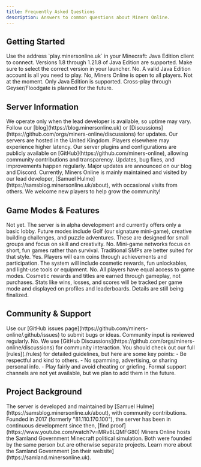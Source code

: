 ```yaml
---
title: Frequently Asked Questions
description: Answers to common questions about Miners Online.
---
```



## Getting Started

<Accordions type="multiple">
  <Accordion title="How do I connect to the server?">
    Use the address `play.minersonline.uk` in your Minecraft: Java Edition client to connect.
  </Accordion>
  <Accordion title="Which Minecraft versions are supported?">
    Versions 1.8 through 1.21.8 of Java Edition are supported. Make sure to select the correct version in your launcher.
  </Accordion>
  <Accordion title="Do I need any special software or mods?">
    No. A valid Java Edition account is all you need to play.
  </Accordion>
  <Accordion title="Is there a whitelist or application process?">
    No, Miners Online is open to all players.
  </Accordion>
  <Accordion title="Can I play on Bedrock, Pocket, or Console editions?">
    Not at the moment. Only Java Edition is supported. Cross-play through Geyser/Floodgate is planned for the future.
  </Accordion>
</Accordions>

## Server Information

<Accordions type="multiple">
  <Accordion title="When is the server online?">
    We operate only when the lead developer is available, so uptime may vary. Follow our [blog](https://blog.minersonline.uk) or [Discussions](https://github.com/orgs/miners-online/discussions) for updates.
  </Accordion>
  <Accordion title="Where are the servers located?">
    Our servers are hosted in the United Kingdom. Players elsewhere may experience higher latency.
  </Accordion>
  <Accordion title="What does 'open-source' mean?">
    Our server plugins and configurations are publicly available on [GitHub](https://github.com/miners-online), allowing community contributions and transparency.
  </Accordion>
  <Accordion title="How often is the server updated?">
    Updates, bug fixes, and improvements happen regularly. Major updates are announced on our blog and Discord.
  </Accordion>
  <Accordion title="How popular is the server?">
    Currently, Miners Online is mainly maintained and visited by our lead developer, [Samuel Hulme](https://samsblog.minersonline.uk/about), with occasional visits from others. We welcome new players to help grow the community!
  </Accordion>
</Accordions>

## Game Modes & Features

<Accordions type="multiple">
  <Accordion title="Are there any game modes?">
    Not yet. The server is in alpha development and currently offers only a basic lobby.
  </Accordion>
  <Accordion title="What game modes are planned?">
    Future modes include Golf (our signature mini-game), creative building challenges, and puzzle adventures. These are designed for small groups and focus on skill and creativity.
  </Accordion>
  <Accordion title="Will there be survival gameplay?">
    No. Mini-game networks focus on short, fun games rather than survival. Traditional SMPs are better suited for that style.
  </Accordion>
  <Accordion title="Will there be an in-game economy?">
    Yes. Players will earn coins through achievements and participation. The system will include cosmetic rewards, fun unlockables, and light-use tools or equipment.
  </Accordion>
  <Accordion title="Will there be ranks or VIP perks?">
    No. All players have equal access to game modes. Cosmetic rewards and titles are earned through gameplay, not purchases.
  </Accordion>
  <Accordion title="How are player statistics tracked?">
    Stats like wins, losses, and scores will be tracked per game mode and displayed on profiles and leaderboards. Details are still being finalized.
  </Accordion>
</Accordions>

## Community & Support

<Accordions type="multiple">
  <Accordion title="How can I report bugs or suggest features?">
    Use our [GitHub issues page](https://github.com/miners-online/.github/issues) to submit bugs or ideas. Community input is reviewed regularly.
  </Accordion>
  <Accordion title="Is there a community forum or Discord?">
    No. We use [GitHub Discussions](https://github.com/orgs/miners-online/discussions) for community interaction.
  </Accordion>
  <Accordion title="What is the code of conduct?">
    You should check out our full [rules](./rules) for detailed guidelines, but here are some key points:
    - Be respectful and kind to others.
    - No spamming, advertising, or sharing personal info.
    - Play fairly and avoid cheating or griefing.
  </Accordion>
  <Accordion title="How can I contact support?">
    Formal support channels are not yet available, but we plan to add them in the future.
  </Accordion>
</Accordions>

## Project Background

<Accordions type="multiple">
  <Accordion title="Who runs Miners Online?">
    The server is developed and maintained by [Samuel Hulme](https://samsblog.minersonline.uk/about), with community contributions.
  </Accordion>
  <Accordion title="How long has Miners Online been around?">
    Founded in 2017 (formerly "81.110.170.100"), the server has been in continuous development since then, [find proof](https://www.youtube.com/watch?v=MRv8LQMFG80)
  </Accordion>
  <Accordion title="How is the server related to the Samland Government?">
    Miners Online hosts the Samland Government Minecraft political simulation. Both were founded by the same person but are otherwise separate projects. Learn more about the Samland Government [on their website](https://samland.minersonline.uk).
  </Accordion>
</Accordions>
